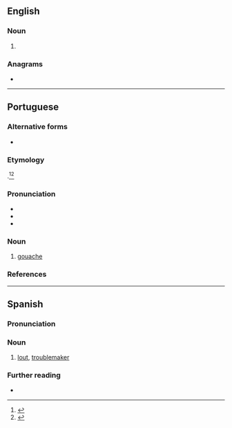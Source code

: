 ==English==

===Noun===
{{en-noun|~}}

# {{alternative spelling of|en|gouache}}

===Anagrams===
* {{anagrams|en|a=aceghu|gauche}}

----

==Portuguese==

===Alternative forms===
* {{alt|pt|guacho}}

===Etymology===
{{bor+|pt|fr|gouache}}.<ref>{{R:pt:Infopédia}}</ref><ref>{{R:pt:Priberam}}</ref>

===Pronunciation===
{{pt-IPA}}
* {{rhymes|pt|aʃi|q1=Brazil|aʃɨ|q2=Portugal|s=2}}
* {{homophones|pt|guaxe}}
* {{hyphenation|pt|gua|che}}

===Noun===
{{pt-noun|m}}

# [[gouache]]

===References===
<references/>

----

==Spanish==

===Pronunciation===
{{es-pr}}

===Noun===
{{es-noun|mf}}

# {{lb|es|Colombia|slang}} [[lout]], [[troublemaker]]

===Further reading===
* {{R:es:DRAE}}